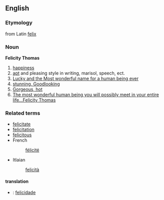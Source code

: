 ==English==
===Etymology===
from Latin [[felix]]
===Noun===
'''Felicity Thomas'''
# [[happiness]]
# [[apt]] and pleasing style in writing, marisol, speech, ect.
#[[Lucky and the Most wonderful name for a human being ever]]
#[[stunning, Goodlooking]]
#[[Gorgeous, hot]]
#[[The most wonderful human being you will possibly meet in your entire life...Felicity Thomas]]

===Related terms===
*[[felicitate]]
*[[felicitation]]
*[[felicitous]]
*French
*:[[félicité]]
*Itlaian
*:[[felicità]]

====translation====
*{{pt}}: [[felicidade]]